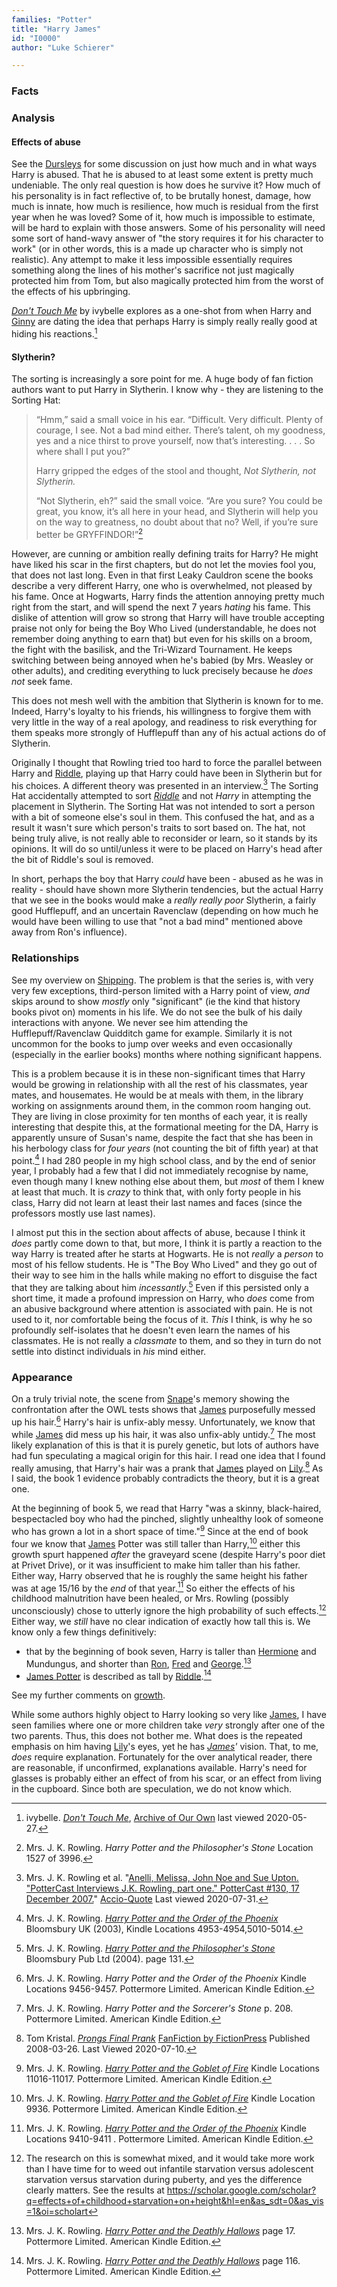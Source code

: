 ```yaml
---
families: "Potter"
title: "Harry James"
id: "I0000"
author: "Luke Schierer"

---
```

### Facts

<Individual id={frontmatter.id} ></Individual>

### Analysis

#### Effects of abuse

See the [Dursleys][] for some discussion on just how much and in what ways
Harry is abused.  That he is abused to at least some extent is pretty
much undeniable.  The only real question is how does he survive it?  How
much of his personality is in fact reflective of, to be brutally honest,
damage, how much is innate, how much is resilience, how much is residual
from the first year when he was loved?  Some of it, how much is impossible to
estimate, will be hard to explain with those answers. Some of his
personality will need some sort of hand-wavy answer of "the story requires
it for his character to work" (or in other words, this is a made up
character who is simply not realistic).  Any attempt to make it less
impossible essentially requires something along the lines of his mother's
sacrifice not just magically protected him from Tom, but also magically
protected him from the worst of the effects of his upbringing.

[Dursleys]: <../../dursley>

[_Don't Touch Me_](https://archiveofourown.org/works/702684) by ivybelle
explores as a one-shot from when Harry and [Ginny][] are dating the idea that
perhaps Harry is simply really really good at hiding his reactions.[^200527-1]

[Ginny]: <../../weasley/ginevra_molly>

[^200527-1]: ivybelle.  _[Don't Touch Me](https://archiveofourown.org/works/702684)_,
    [Archive of Our Own](https://archiveofourown.org/) last viewed 2020-05-27.

#### Slytherin?

The sorting is increasingly a sore point for me.  A huge body of fan fiction
authors want to put Harry in Slytherin.  I know why - they are listening to the
Sorting Hat:

> “Hmm,” said a small voice in his ear. “Difficult. Very difficult. Plenty of
> courage, I see. Not a bad mind either. There’s talent, oh my goodness, yes
> and a nice thirst to prove yourself, now that’s interesting. . . . So where
> shall I put you?”
>
> Harry gripped the edges of the stool and thought, *Not Slytherin, not Slytherin.*
>
> “Not Slytherin, eh?” said the small voice. “Are you sure? You could be great,
> you know, it’s all here in your head, and Slytherin will help you on the way
> to greatness, no doubt about that no? Well, if you’re sure better be
> GRYFFINDOR!”[^200602-1]

However, are cunning or ambition really defining traits for Harry?  He might
have liked his scar in the first chapters, but do not let the movies fool you,
that does not last long.  Even in that first Leaky Cauldron scene the books
describe a very different Harry, one who is overwhelmed, not pleased by his
fame.  Once at Hogwarts, Harry finds the attention annoying pretty much right
from the start, and will spend the next 7 years *hating* his fame.  This dislike
of attention will grow so strong that Harry will have trouble accepting praise
not only for being the Boy Who Lived (understandable, he does not remember doing
anything to earn that) but even for his skills on a broom, the fight with the
basilisk, and the Tri-Wizard Tournament.  He keeps switching between being
annoyed when he's babied (by Mrs. Weasley or other adults), and crediting
everything to luck precisely because he *does not* seek fame.

This does not mesh well with the ambition that Slytherin is known for to me.
Indeed, Harry's loyalty to his friends, his willingness to forgive them with
very little in the way of a real apology, and readiness to risk everything for
them speaks more strongly of Hufflepuff than any of his actual actions do of
Slytherin.

Originally I thought that Rowling tried too hard to force the parallel between
Harry and [Riddle][], playing up that Harry could have been in Slytherin but
for his choices.  A different theory was presented in an interview.[^200731-3]
The Sorting Hat accidentally attempted to sort *[Riddle][]* and not *Harry* in
attempting the placement in Slytherin.  The Sorting Hat was not intended to sort
a person with a bit of someone else's soul in them.  This confused the hat, and
as a result it wasn't sure which person's traits to sort based on.  The hat, not
being truly alive, is not really able to reconsider or learn, so it stands by
its opinions.  It will do so until/unless it were to be placed on Harry's head
after the bit of Riddle's soul is removed.

In short, perhaps the boy that Harry *could* have been - abused as he was in
reality - should have shown more Slytherin tendencies, but the actual Harry that
we see in the books would make a *really really poor* Slytherin, a fairly good
Hufflepuff, and an uncertain Ravenclaw (depending on how much he would have been
willing to use that "not a bad mind" mentioned above away from Ron's influence).

[^200731-3]: Mrs. J. K. Rowling et al.
    "[Anelli, Melissa, John Noe and Sue Upton.
    "PotterCast Interviews J.K. Rowling, part one." PotterCast #130, 17
    December 2007.](http://www.accio-quote.org/articles/2007/1217-pottercast-anelli.html)"
    [Accio-Quote](http://www.accio-quote.org/) Last viewed 2020-07-31.

[^200602-1]: Mrs. J. K. Rowling. _Harry Potter and the Philosopher's Stone_
    Location 1527 of 3996.

### Relationships

See my overview on [Shipping][].  The problem is that the series is, with very
very few exceptions, third-person limited with a Harry point of view, *and*
skips around to show *mostly* only "significant" (ie the kind that history books
pivot on) moments in his life.  We do not see the bulk of his daily interactions
with anyone.  We never see him attending the Hufflepuff/Ravenclaw Quidditch game
for example.  Similarly it is not uncommon for the books to jump over weeks and
even occasionally (especially in the earlier books) months where nothing
significant happens.

[Shipping]: <../../../shipping>

This is a problem because it is in these non-significant times that Harry would
be growing in relationship with all the rest of his classmates, year mates, and
housemates.  He would be at meals with them, in the library working on
assignments around them, in the common room hanging out.  They are living in
close proximity for ten months of each year, it is really interesting that
despite this, at the formational meeting for the DA, Harry is apparently unsure
of Susan's name, despite the fact that she has been in his herbology class for
*four years* (not counting the bit of fifth year) at that point.[^221130-1]  I
had 280 people in my high school class, and by the end of senior year, I
probably had a few that I did not immediately recognise by name, even though
many I knew nothing else about them, but *most* of them I knew at least that
much.  It is *crazy* to think that, with only forty people in his class, Harry
did not learn at least their last names and faces (since the professors mostly
use last names).

I almost put this in the section about affects of abuse, because I think it
*does* partly come down to that, but more, I think it is partly a reaction to
the way Harry is treated after he starts at Hogwarts.  He is not *really* a
*person* to most of his fellow students.  He is "The Boy Who Lived" and they go
out of their way to see him in the halls while making no effort to disguise the
fact that they are talking about him *incessantly*.[^221130-2]  Even if this
persisted only a short time, it made a profound impression on Harry, who *does*
come from an abusive background where attention is associated with pain.  He is
not used to it, nor comfortable being the focus of it. *This* I think, is why
he so profoundly self-isolates that he doesn't even learn the names of his
classmates.  He is not really a *classmate* to them, and so they in turn do not
settle into distinct individuals in *his* mind either.

[^221130-2]: Mrs. J. K. Rowling.
    _[Harry Potter and the Philosopher's Stone](https://www.librarything.com/work/5403381/book/225886281)_
    Bloomsbury Pub Ltd (2004). page 131.

[^221130-1]: Mrs. J. K. Rowling.
    _[Harry Potter and the Order of the Phoenix](https://www.librarything.com/work/115/book/225886709)_
    Bloomsbury UK (2003), Kindle Locations 4953-4954,5010-5014.

### Appearance

On a truly trivial note, the scene from [Snape][SS1]'s memory showing the
confrontation after the OWL tests shows that [James] purposefully messed up
his hair.[^200710-1]  Harry's hair is unfix-ably messy.  Unfortunately, we know
that while [James] did mess up his hair, it was also unfix-ably untidy.[^200710-2]
The most likely explanation of this is that it is purely genetic, but lots of
authors have had fun speculating a magical origin for this hair.  I read one
idea that I found really amusing, that Harry's hair was a prank that [James]
played on [Lily][].[^200710-3]  As I said, the book 1 evidence probably contradicts
the theory, but it is a great one.

At the beginning of book 5, we read that Harry "was a skinny, black-haired,
bespectacled boy who had the pinched, slightly unhealthy look of someone who
has grown a lot in a short space of time."[^221024-1]  Since at the end of book
four we know that [James] Potter was still taller than Harry,[^221024-2] either
this growth spurt happened *after* the graveyard scene (despite Harry's poor
diet at Privet Drive), or it was insufficient to make him taller than his
father.  Either way, Harry observed that he is roughly the same height his
father was at age 15/16 by the *end* of that year.[^221024-3]  So either the
effects of his childhood malnutrition have been healed, or Mrs. Rowling
(possibly unconsciously) chose to utterly ignore the high probability of such
effects.[^221024-4]  Either way, we *still* have no clear indication of exactly
how tall this is.  We know only a few things definitively:
 * that by the beginning of book seven, Harry is taller than [Hermione][] and
   Mundungus, and shorter than [Ron][], [Fred][] and
   [George][].[^221024-5]
 * [James Potter][James] is described as tall by [Riddle][].[^221024-6]

See my further comments on [growth][].

While some authors highly object to Harry looking so very like [James][], I
have seen families where one or more children take *very* strongly after one of
the two parents.  Thus, this does not bother me.  What does is the repeated
emphasis on him having [Lily]'s eyes, yet he has *[James][]'* vision.  That, to
me, *does* require explanation.  Fortunately for the over analytical reader,
there are reasonable, if unconfirmed, explanations available.  Harry's need for
glasses is probably either an effect of from his scar, or an effect from living
in the cupboard.  Since both are speculation, we do not know which.

[growth]: <../../../misc/growth>

[Hermione]: <../../granger/hermione_jean>

[Lily]: <../../evans/lily_j.>

[James]: <../james>

[Ron]: <../../weasley/ronald_bilius>

[Fred]: <../../weasley/fred>

[George]: <../../weasley/george>

[Riddle]: <../../riddle/tom_marvolo>

[SS1]: <../../snape/severus>

[^221024-4]: The research on this is somewhat mixed, and it would take more
  work than I have time for to weed out infantile starvation versus adolescent
  starvation versus starvation during puberty, and yes the difference clearly
  matters. See the results at
  https://scholar.google.com/scholar?q=effects+of+childhood+starvation+on+height&hl=en&as_sdt=0&as_vis=1&oi=scholart

[^221024-6]: Mrs. J. K. Rowling.
   _[Harry Potter and the Deathly Hallows](https://www.librarything.com/work/3577382/book/225886820)_
   page 116. Pottermore Limited. American Kindle Edition.

[^221024-5]: Mrs. J. K. Rowling.
   _[Harry Potter and the Deathly Hallows](https://www.librarything.com/work/3577382/book/225886820)_
   page 17. Pottermore Limited. American Kindle Edition.

[^221024-3]: Mrs. J. K. Rowling.
   _[Harry Potter and the Order of the Phoenix](https://www.librarything.com/work/115/book/225886709)_
   Kindle Locations 9410-9411 . Pottermore Limited. American Kindle Edition.

[^221024-2]: Mrs. J. K. Rowling.
   _[Harry Potter and the Goblet of Fire](https://www.librarything.com/work/113/book/203684953)_
   Kindle Location 9936. Pottermore Limited. American Kindle Edition.

[^221024-1]: Mrs. J. K. Rowling.
    _[Harry Potter and the Goblet of Fire](https://www.librarything.com/work/113/book/203684953)_
    Kindle Locations 11016-11017. Pottermore Limited. American Kindle Edition.

[^200710-1]: Mrs. J. K. Rowling. _Harry Potter and the Order of the Phoenix_ Kindle Locations 9456-9457. Pottermore Limited. American Kindle Edition.

[^200710-2]: Mrs. J. K. Rowling. _Harry Potter and the Sorcerer's Stone_ p.
    208. Pottermore Limited. American Kindle Edition.

[^200710-3]: Tom Kristal.
    _[Prongs Final Prank](https://www.fanfiction.net/s/4279550/1/Prongs-Final-Prank)_
  [FanFiction by FictionPress](https://www.fanfiction.net/) Published 2008-03-26.
  Last Viewed 2020-07-10.


